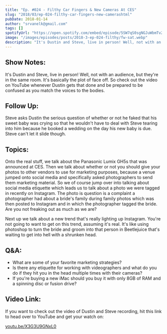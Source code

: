 ```yaml
---
title: "Ep. #024 - Filthy Car Fingers & New Cameras At CES"
slug: "2018/03/ep-024-filthy-car-fingers-new-camerashtml"
pubDate: 2018-01-14
author: "srvanelk@gmail.com"
tags: []
spotifyUrl: "https://open.spotify.com/embed/episode/5SW7qS0sgNGJuWbmTv2iC1?utm_source=generator"
image: "/images/episodes/posts/2018-3-ep-024-filthy/fw-sat.webp"
description: "It's Dustin and Steve, live in person! Well, not with an audience, but they're in the same room. It's basically the plot of face off. So check out the video on YouTube whenever Dustin gets that done and be prepared to be confused as you match the voices to the bodies."
---
```


## Show Notes:
It's Dustin and Steve, live in person! Well, not with an audience, but they're in the same room. It's basically the plot of face off. So check out the video on YouTube whenever Dustin gets that done and be prepared to be confused as you match the voices to the bodies.

## Follow Up:
Steve asks Dustin the serious question of whether or not he faked that his sweet baby was crying so that he wouldn't have to deal with Steve tearing into him because he booked a wedding on the day his new baby is due. Steve can't let it slide though.

## Topics:
Onto the real stuff, we talk about the Panasonic Lumix GH5s that was announced at CES. Then we talk about whether or not you should give your photos to other vendors to use for marketing purposes, because a venue jumped onto social media and specifically asked photographers to send them marketing material. So we of course jump over into talking about social media etiquette which leads us to talk about a photo we were tagged in recently on Instagram. The photo is question is a complaint a photographer had about a bride's family during family photos which was then posted to Instagram and in which the photographer tagged the bride. Are you not freaking out as much as we are?

Next up we talk about a new trend that's really lighting up Instagram. You're not going to want to get on this trend, assuming it's real. It's like using photoshop to turn the bride and groom into that person in Beetlejuice that's waiting to get into hell with a shrunken head.

## Q&A:
- What are some of your favorite marketing strategies?
- Is there any etiquette for working with videographers and what do you do if they hit you in the head multiple times with their cameras?
- If you're buying a new iMac should you buy it with only 8GB of RAM and a spinning disc or fusion drive?

## Video Link:
If you want to check out the video of Dustin and Steve recording, hit this link to head over to YouTube and get your watch on:

[youtu.be/X3G3U9GNxL0](http://youtu.be/X3G3U9GNxL0)
